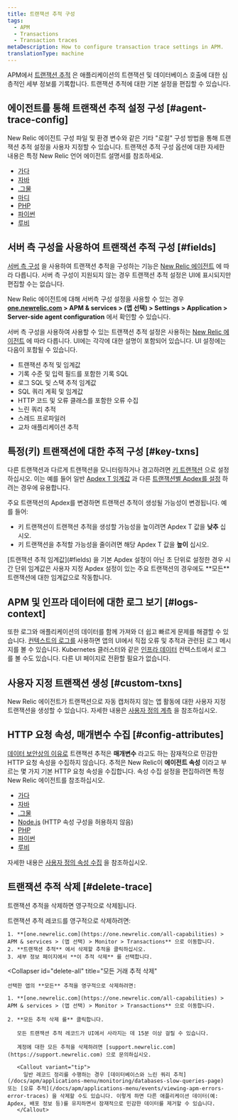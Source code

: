 ```yaml
---
title: 트랜잭션 추적 구성
tags:
  - APM
  - Transactions
  - Transaction traces
metaDescription: How to configure transaction trace settings in APM.
translationType: machine
---
```


APM에서 [트랜잭션 추적](/docs/apm/transactions/transaction-traces/transaction-traces) 은 애플리케이션의 트랜잭션 및 데이터베이스 호출에 대한 심층적인 세부 정보를 기록합니다. 트랜잭션 추적에 대한 기본 설정을 편집할 수 있습니다.

## 에이전트를 통해 트랜잭션 추적 설정 구성 [#agent-trace-config]

New Relic 에이전트 구성 파일 및 환경 변수와 같은 기타 "로컬" 구성 방법을 통해 트랜잭션 추적 설정을 사용자 지정할 수 있습니다. 트랜잭션 추적 구성 옵션에 대한 자세한 내용은 특정 New Relic 언어 에이전트 설명서를 참조하세요.

* [가다](/docs/agents/go-agent/instrumentation/go-agent-configuration#transaction-tracer)
* [자바](/docs/agents/java-agent/configuration/java-agent-configuration-config-file#h2-transaction-tracer)
* [.그물](/docs/agents/net-agent/installation-configuration/net-agent-configuration#transaction_tracer)
* [마디](/docs/agents/nodejs-agent/installation-configuration/nodejs-agent-configuration#tx_tracer_config)
* [PHP](/docs/agents/php-agent/configuration/php-agent-configuration#inivar-tt-settings)
* [파이썬](/docs/agents/python-agent/installation-configuration/python-agent-configuration#txn-tracer-settings)
* [루비](/docs/agents/ruby-agent/installation-configuration/ruby-agent-configuration#transaction_tracer)

## 서버 측 구성을 사용하여 트랜잭션 추적 구성 [#fields]

[서버 측 구성](/docs/agents/manage-apm-agents/configuration/server-side-agent-configuration) 을 사용하여 트랜잭션 추적을 구성하는 기능은 [New Relic 에이전트](#agent-trace-config) 에 따라 다릅니다. 서버 측 구성이 지원되지 않는 경우 트랜잭션 추적 설정은 UI에 표시되지만 편집할 수는 없습니다.

New Relic 에이전트에 대해 서버측 구성 설정을 사용할 수 있는 경우 **[one.newrelic.com](https://one.newrelic.com/all-capabilities) > APM & services > (앱 선택) > Settings > Application > Server-side agent configuration** 에서 확인할 수 있습니다.

서버 측 구성을 사용하여 사용할 수 있는 트랜잭션 추적 설정은 사용하는 [New Relic 에이전트](#agent-trace-config) 에 따라 다릅니다. UI에는 각각에 대한 설명이 포함되어 있습니다. UI 설정에는 다음이 포함될 수 있습니다.

* 트랜잭션 추적 및 임계값
* 기록 수준 및 입력 필드를 포함한 기록 SQL
* 로그 SQL 및 스택 추적 임계값
* SQL 쿼리 계획 및 임계값
* HTTP 코드 및 오류 클래스를 포함한 오류 수집
* 느린 쿼리 추적
* 스레드 프로파일러
* 교차 애플리케이션 추적

## 특정(키) 트랜잭션에 대한 추적 구성 [#key-txns]

다른 트랜잭션과 다르게 트랜잭션을 모니터링하거나 경고하려면 [키 트랜잭션](/docs/apm/transactions/key-transactions/key-transactions-tracking-important-transactions-or-events) 으로 설정하십시오. 이는 예를 들어 일반 [Apdex T 임계값](/docs/apm/new-relic-apm/apdex/apdex-measuring-user-satisfaction#what-is) 과 다른 [트랜잭션별 Apdex를 설정](/docs/apm/new-relic-apm/apdex/change-your-apdex-settings#key-transaction) 하려는 경우에 유용합니다.

주요 트랜잭션의 Apdex를 변경하면 트랜잭션 추적이 생성될 가능성이 변경됩니다. 예를 들어:

* 키 트랜잭션이 트랜잭션 추적을 생성할 가능성을 높이려면 Apdex T 값을 **낮추** 십시오.
* 키 트랜잭션을 추적할 가능성을 줄이려면 해당 Apdex T 값을 **높이** 십시오.

<Callout variant="important">
  [트랜잭션 추적 임계값](#fields) 을 기본 Apdex 설정이 아닌 초 단위로 설정한 경우 시간 단위 임계값은 사용자 지정 Apdex 설정이 있는 주요 트랜잭션의 경우에도 **모든** 트랜잭션에 대한 임계값으로 작동합니다.
</Callout>

## APM 및 인프라 데이터에 대한 로그 보기 [#logs-context]

또한 로그와 애플리케이션의 데이터를 함께 가져와 더 쉽고 빠르게 문제를 해결할 수 있습니다. [컨텍스트의 로그를](/docs/logs/logs-context/configure-logs-context-apm-agents/) 사용하면 앱의 UI에서 직접 오류 및 추적과 관련된 로그 메시지를 볼 수 있습니다. Kubernetes 클러스터와 같은 [인프라 데이터](/docs/logs/forward-logs/forward-your-logs-using-infrastructure-agent/) 컨텍스트에서 로그를 볼 수도 있습니다. 다른 UI 페이지로 전환할 필요가 없습니다.

## 사용자 지정 트랜잭션 생성 [#custom-txns]

New Relic 에이전트가 트랜잭션으로 자동 캡처하지 않는 앱 활동에 대한 사용자 지정 트랜잭션을 생성할 수 있습니다. 자세한 내용은 [사용자 정의 계측](/docs/agents/manage-apm-agents/agent-data/custom-instrumentation) 을 참조하십시오.

## HTTP 요청 속성, 매개변수 수집 [#config-attributes]

[데이터 보안상의 이유로](/docs/apm/transactions/transaction-traces/security-options-transaction-traces) 트랜잭션 추적은 **매개변수** 라고도 하는 잠재적으로 민감한 HTTP 요청 속성을 수집하지 않습니다. 추적은 New Relic이 **에이전트 속성** 이라고 부르는 몇 가지 기본 HTTP 요청 속성을 수집합니다. 속성 수집 설정을 편집하려면 특정 New Relic 에이전트를 참조하십시오.

* [가다](/docs/agents/go-agent/instrumentation/go-agent-attributes)
* [자바](/docs/agents/java-agent/attributes/java-agent-attributes)
* [.그물](/docs/agents/net-agent/attributes/net-agent-attributes)
* [Node.js](/docs/agents/nodejs-agent/installation-configuration/nodejs-agent-configuration#params) (HTTP 속성 구성을 허용하지 않음)
* [PHP](/docs/agents/php-agent/attributes/php-agent-attributes)
* [파이썬](/docs/agents/python-agent/attributes/python-agent-attributes)
* [루비](/docs/agents/ruby-agent/attributes/ruby-agent-attributes)

자세한 내용은 [사용자 정의 속성 수집](/docs/agents/manage-apm-agents/agent-data/collect-custom-attributes) 을 참조하십시오.

## 트랜잭션 추적 삭제 [#delete-trace]

트랜잭션 추적을 삭제하면 영구적으로 삭제됩니다.

<CollapserGroup>
  <Collapser
    id="delete-trace"
    title="단일 트랜잭션 추적 삭제"
  >
    트랜잭션 추적 레코드를 영구적으로 삭제하려면:

    1. **[one.newrelic.com](https://one.newrelic.com/all-capabilities) > APM & services > (앱 선택) > Monitor > Transactions** 으로 이동합니다.
    2. **트랜잭션 추적** 에서 삭제할 추적을 클릭하십시오.
    3. 세부 정보 페이지에서 **이 추적 삭제** 를 선택합니다.
  </Collapser>

  <Collapser
    id="delete-all"
    title="모든 거래 추적 삭제"
  >
    선택한 앱의 **모든** 추적을 영구적으로 삭제하려면:

    1. **[one.newrelic.com](https://one.newrelic.com/all-capabilities) > APM & services > (앱 선택) > Monitor > Transactions** 으로 이동합니다.

    2. **모든 추적 삭제 를** 클릭합니다.

       모든 트랜잭션 추적 레코드가 UI에서 사라지는 데 15분 이상 걸릴 수 있습니다.

       계정에 대한 모든 추적을 삭제하려면 [support.newrelic.com](https://support.newrelic.com) 으로 문의하십시오.

       <Callout variant="tip">
         일반 레코드 정리를 수행하는 경우 [데이터베이스와 느린 쿼리 추적](/docs/apm/applications-menu/monitoring/databases-slow-queries-page) 또는 [오류 추적](/docs/apm/applications-menu/events/viewing-apm-errors-error-traces) 을 삭제할 수도 있습니다. 이렇게 하면 다른 애플리케이션 데이터(예: Apdex, 배포 정보 등)를 유지하면서 잠재적으로 민감한 데이터를 제거할 수 있습니다.
       </Callout>
  </Collapser>
</CollapserGroup>